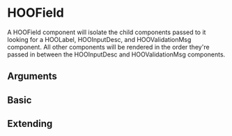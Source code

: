 
<Meta of={HooFieldStories} />

# HOOField

A HOOField component will isolate the child components passed to it looking for a HOOLabel, HOOInputDesc, and HOOValidationMsg component. All other components will be rendered in the order they're passed in between the HOOInputDesc and HOOValidationMsg components.

## Arguments

<ArgTypes of={HOOField} />

## Basic

<Canvas of={HooFieldStories.Basic} />

## Extending

<Canvas of={HooFieldStories.Extending} />
